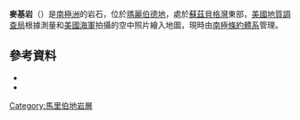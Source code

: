 {{coord|76|36|S|146|22|W|source:GNIS|display=title}}

'''麥基岩'''（{{lang-en|Mackey Rock}}）是[[南極洲|南極洲]]的岩石，位於[[瑪麗伯德地|瑪麗伯德地]]，處於[[蘇茲貝格灣|蘇茲貝格灣]]東部，[[美國地質調查局|美國地質調查局]]根據測量和[[美國海軍|美國海軍]]拍攝的空中照片繪入地圖，現時由[[南極條約體系|南極條約體系]]管理。

==參考資料==
*{{cite gnis | type = antarid | id = 9237| name = Mackey Rock | accessdate = 2013-07-17}}
*{{usgs-gazetteer|id=9237}}

{{DEFAULTSORT:Mackey Rock}}
[[Category:馬里伯地岩層|Category:馬里伯地岩層]]


{{MarieByrdLand-geo-stub}}